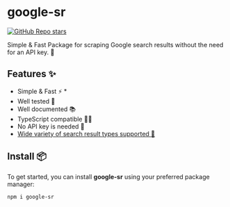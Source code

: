 
# google-sr

[![GitHub Repo stars](https://img.shields.io/github/stars/typicalninja/google-sr)](https://github.com/typicalninja/google-sr/stargazers)

Simple & Fast Package for scraping Google search results without the need for an API key. 🚀

## Features ✨

* Simple & Fast ⚡️ *
* Well tested 🔄
* Well documented 📚
* TypeScript compatible 🧑‍💻
* No API key is needed 🔑
* [Wide variety of search result types supported 🌴](/google/sr/types.mdx)

## Install 📦

To get started, you can install **google-sr** using your preferred package manager:

```sh npm2yarn
npm i google-sr
```


<Cards>
  <Card icon="🔍" title="Result Types" href="/google/sr/types" />
  <Card icon="📚" title="Usage guide" href="/google/sr/usage" />
  <Card icon="📖" title="API documentation" href="/google/sr/usage" />
  <Card icon="📗" title="Typedoc documentation" href="https://typicalninja.github.io/google-sr/modules/google_sr.html" />
</Cards>